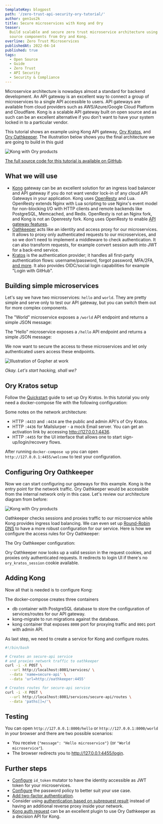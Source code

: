 ```yaml
---
templateKey: blogpost
path: '/zero-trust-api-security-ory-tutorial/'
author: gen1us2k
title: Secure microservices with Kong and Ory
teaser:
  Build scalable and secure zero trust microservice architecture using open
  source components from Ory and Kong.
overline: Zero Trust Microservices
publishedAt: 2022-04-14
published: true
tags:
  - Open Source
  - Guide
  - Zero Trust
  - API Security
  - Security & Compliance
---
```



Microservice architecture is nowadays almost a standard for backend development.
An API gateway is an excellent way to connect a group of microservices to a
single API accessible to users. API gateways are available from cloud providers
such as AWS/Azure/Google Cloud Platform and Cloudflare. Kong is a scalable API
gateway built on open source and as such can be an excellent alternative if you
don't want to have your system locked in to a particular vendor.

This tutorial shows an example using Kong API gateway,
[Ory Kratos](https://www.ory.sh/docs/kratos), and
[Ory Oathkeeper](https://www.ory.sh/docs/oathkeeper). The illustration below
shows you the final architecture we are going to build in this guid

![Kong with Ory products](./media/kong_hello.jpeg)

[The full source code for this tutorial is available on GitHub](https://github.com/gen1us2k/kong_showcase).

## What we will use

- [Kong](https://konghq.com/) gateway can be an excellent solution for an
  ingress load balancer and API gateway if you do not want vendor lock-in of any
  cloud API Gateways in your application. Kong uses
  [OpenResty](https://openresty.org/en/) and Lua. OpenResty extends Nginx with
  Lua scripting to use Nginx's event model for non-blocking I/O with HTTP
  clients and remote backends like PostgreSQL, Memcached, and Redis. OpenResty
  is not an Nginx fork, and Kong is not an Openresty fork. Kong uses OpenResty
  to enable
  [API gateway features](https://microservices.io/patterns/apigateway.html).
- [Oathkeeper](https://ory.sh/docs/oathkeeper) acts like an identity and access
  proxy for our microservices. It allows to proxy only authenticated requests to
  our microservices, and so we don't need to implement a middleware to check
  authentication. It can also transform requests, for example convert session
  auth into JWT for a back-end service.
- [Kratos](https://ory.sh/docs/kratos) is the authentication provider; it
  handles all first-party authentication flows: username/password, forgot
  password, MFA/2FA, [and more](https://www.ory.sh/docs/kratos/self-service). It
  also provides OIDC/social login capabilities for example "Login with GitHub".

## Building simple microservices

Let's say we have two microservices: `hello` and `world`. They are pretty simple
and serve only to test our API gateway, but you can switch them out for more
complex components.

The "World" microservice exposes a `/world` API endpoint and returns a simple
JSON message:

<CodeFromRemote
  src="https://github.com/gen1us2k/kong_showcase/blob/master/world/main.go"
  lang="go"
/>

The "Hello" microservice exposes a `/hello` API endpoint and returns a simple
JSON message:

<CodeFromRemote
  src="https://github.com/gen1us2k/kong_showcase/blob/master/hello/main.go"
  lang="go"
/>

We now want to secure the access to these microservices and let only
authenticated users access these endpoints.

![Illustration of Gopher at work](media/gopher-at-work.png)

_Okay. Let's start hacking, shall we?_

## Ory Kratos setup

Follow the [Quickstart](https://www.ory.sh/docs/kratos/quickstart) guide to set
up Ory Kratos. In this tutorial you only need a docker-compose file with the
following configuration:

<CodeFromRemote
  src="https://github.com/gen1us2k/kong_showcase/blob/master/docker-compose.yml"
  lang="yaml"
  startAt="postgres-kratos:"
/>
Some notes on the network architecture:

- HTTP `:4433` and `:4434` are the public and admin API's of Ory Kratos.
- HTTP `:4436` for Mailslurper - a mock Email server. You can get an activation
  link by accessing http://127.0.0.1:4436.
- HTTP `:4455` for the UI interface that allows one to start
  sign-up/login/recovery flows.

After running `docker-compose up` you can open `http://127.0.0.1:4455/welcome`
to test your configuration.

## Configuring Ory Oathkeeper

Now we can start configuring our gateways for this example. Kong is the entry
point for the network traffic. Ory Oathkeeper would be accessible from the
internal network only in this case. Let's review our architecture diagram from
before:

![Kong with Ory products](./media/kong_hello.jpeg)

Oathkeeper checks sessions and proxies traffic to our microservice while Kong
provides ingress load balancing. We can even set up
[Round-Robin DNS](https://en.wikipedia.org/wiki/Round-robin_DNS) to have a more
robust configuration for our service. Here is how we configure the access rules
for Ory Oathkeeper:

<CodeFromRemote
  src="https://github.com/gen1us2k/kong_showcase/blob/master/oathkeeper/access-rules.yml"
  lang="yaml"
/>

The Ory Oathkeeper configuration:

<CodeFromRemote
  src="https://github.com/gen1us2k/kong_showcase/blob/master/oathkeeper/oathkeeper.yml"
  lang="yaml"
/>

Ory Oathkeeper now looks up a valid session in the request cookies, and proxies
only authenticated requests. It redirects to login UI if there's no
`ory_kratos_session` cookie available.

## Adding Kong

Now all that is needed is to configure Kong:

<CodeFromRemote
  src="https://github.com/gen1us2k/kong_showcase/blob/master/docker-compose.yml"
  lang="yaml"
  startAt="services:"
  endAt="hello"
/>

The docker-compose creates three containers

- db container with PostgreSQL database to store the configuration of
  services/routes for our API gateway.
- kong-migrate to run migrations against the database.
- kong container that exposes `8000` port for proxying traffic and `8001` port
  with admin API.

As last step, we need to create a service for Kong and configure routes.

```bash
#!/bin/bash

# Creates an secure-api service
# and proxies network traffic to oathkeeper
curl -i -X POST \
  --url http://localhost:8001/services/ \
  --data 'name=secure-api' \
  --data 'url=http://oathkeeper:4455'

# Creates routes for secure-api service
curl -i -X POST \
  --url http://localhost:8001/services/secure-api/routes \
  --data 'paths[]=/'\
```

## Testing

You can open `http://127.0.0.1:8000/hello` or `http://127.0.0.1:8000/world` in
your browser and there are two possible scenarios:

- You receive `{"message": "Hello microservice"}` (or `"World microservice"`).
- The browser redirects you to http://127.0.0.1:4455/login.

## Further steps

- [Configure](https://www.ory.sh/docs/kratos/guides/zero-trust-iap-proxy-identity-access-proxy)
  `id_token` mutator to have the identity accessible as JWT token for your
  microservices.
- [Configure](https://www.ory.sh/docs/kratos/guides/password-policy) the
  password policy to better suit your use case.
- [Add two-factor authentication](https://www.ory.sh/docs/kratos/guides/two-factor-authentication-2fa-mfa).
- Consider using
  [authentication based on subrequest result](https://docs.nginx.com/nginx/admin-guide/security-controls/configuring-subrequest-authentication/)
  instead of having an additional reverse proxy inside your network.
- [Kong auth request](https://github.com/ascho/kong-auth-request) can be an
  excellent plugin to use Ory Oathkeeper as a decision API for Kong.
